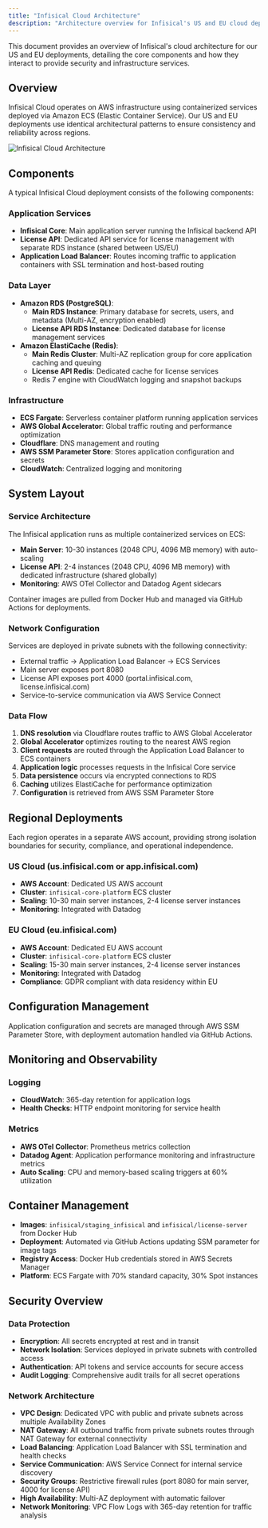 ```yaml
---
title: "Infisical Cloud Architecture"
description: "Architecture overview for Infisical's US and EU cloud deployments"
---
```


This document provides an overview of Infisical's cloud architecture for our US and EU deployments, detailing the core components and how they interact to provide security and infrastructure services.

## Overview

Infisical Cloud operates on AWS infrastructure using containerized services deployed via Amazon ECS (Elastic Container Service). Our US and EU deployments use identical architectural patterns to ensure consistency and reliability across regions.

![Infisical Cloud Architecture](/images/self-hosting/reference-architectures/Infisical-AWS-ECS-architecture.jpeg)

## Components

A typical Infisical Cloud deployment consists of the following components:

### Application Services

- **Infisical Core**: Main application server running the Infisical backend API
- **License API**: Dedicated API service for license management with separate RDS instance (shared between US/EU)
- **Application Load Balancer**: Routes incoming traffic to application containers with SSL termination and host-based routing

### Data Layer

- **Amazon RDS (PostgreSQL)**:
  - **Main RDS Instance**: Primary database for secrets, users, and metadata (Multi-AZ, encryption enabled)
  - **License API RDS Instance**: Dedicated database for license management services
- **Amazon ElastiCache (Redis)**:
  - **Main Redis Cluster**: Multi-AZ replication group for core application caching and queuing
  - **License API Redis**: Dedicated cache for license services
  - Redis 7 engine with CloudWatch logging and snapshot backups

### Infrastructure

- **ECS Fargate**: Serverless container platform running application services
- **AWS Global Accelerator**: Global traffic routing and performance optimization
- **Cloudflare**: DNS management and routing
- **AWS SSM Parameter Store**: Stores application configuration and secrets
- **CloudWatch**: Centralized logging and monitoring

## System Layout

### Service Architecture

The Infisical application runs as multiple containerized services on ECS:

- **Main Server**: 10-30 instances (2048 CPU, 4096 MB memory) with auto-scaling
- **License API**: 2-4 instances (2048 CPU, 4096 MB memory) with dedicated infrastructure (shared globally)
- **Monitoring**: AWS OTel Collector and Datadog Agent sidecars

Container images are pulled from Docker Hub and managed via GitHub Actions for deployments.

### Network Configuration

Services are deployed in private subnets with the following connectivity:

- External traffic → Application Load Balancer → ECS Services
- Main server exposes port 8080
- License API exposes port 4000 (portal.infisical.com, license.infisical.com)
- Service-to-service communication via AWS Service Connect

### Data Flow

1. **DNS resolution** via Cloudflare routes traffic to AWS Global Accelerator
2. **Global Accelerator** optimizes routing to the nearest AWS region
3. **Client requests** are routed through the Application Load Balancer to ECS containers
4. **Application logic** processes requests in the Infisical Core service
5. **Data persistence** occurs via encrypted connections to RDS
6. **Caching** utilizes ElastiCache for performance optimization
7. **Configuration** is retrieved from AWS SSM Parameter Store

## Regional Deployments

Each region operates in a separate AWS account, providing strong isolation boundaries for security, compliance, and operational independence.

### US Cloud (us.infisical.com or app.infisical.com)

- **AWS Account**: Dedicated US AWS account
- **Cluster**: `infisical-core-platform` ECS cluster
- **Scaling**: 10-30 main server instances, 2-4 license server instances
- **Monitoring**: Integrated with Datadog

### EU Cloud (eu.infisical.com)

- **AWS Account**: Dedicated EU AWS account
- **Cluster**: `infisical-core-platform` ECS cluster
- **Scaling**: 15-30 main server instances, 2-4 license server instances
- **Monitoring**: Integrated with Datadog
- **Compliance**: GDPR compliant with data residency within EU

## Configuration Management

Application configuration and secrets are managed through AWS SSM Parameter Store, with deployment automation handled via GitHub Actions.

## Monitoring and Observability

### Logging

- **CloudWatch**: 365-day retention for application logs
- **Health Checks**: HTTP endpoint monitoring for service health

### Metrics

- **AWS OTel Collector**: Prometheus metrics collection
- **Datadog Agent**: Application performance monitoring and infrastructure metrics
- **Auto Scaling**: CPU and memory-based scaling triggers at 60% utilization

## Container Management

- **Images**: `infisical/staging_infisical` and `infisical/license-server` from Docker Hub
- **Deployment**: Automated via GitHub Actions updating SSM parameter for image tags
- **Registry Access**: Docker Hub credentials stored in AWS Secrets Manager
- **Platform**: ECS Fargate with 70% standard capacity, 30% Spot instances

## Security Overview

### Data Protection

- **Encryption**: All secrets encrypted at rest and in transit
- **Network Isolation**: Services deployed in private subnets with controlled access
- **Authentication**: API tokens and service accounts for secure access
- **Audit Logging**: Comprehensive audit trails for all secret operations

### Network Architecture

- **VPC Design**: Dedicated VPC with public and private subnets across multiple Availability Zones
- **NAT Gateway**: All outbound traffic from private subnets routes through NAT Gateway for external connectivity
- **Load Balancing**: Application Load Balancer with SSL termination and health checks
- **Service Communication**: AWS Service Connect for internal service discovery
- **Security Groups**: Restrictive firewall rules (port 8080 for main server, 4000 for license API)
- **High Availability**: Multi-AZ deployment with automatic failover
- **Network Monitoring**: VPC Flow Logs with 365-day retention for traffic analysis
